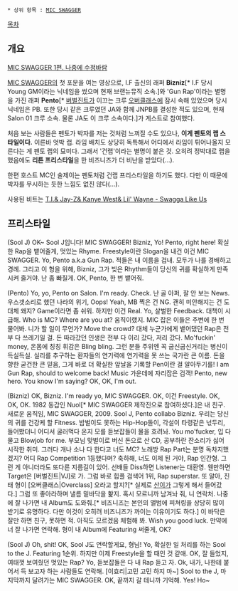  * 상위 항목 : [[MIC SWAGGER]]

[[목차]]

== 개요 ==

[http://www.youtube.com/watch?v=l3eCuImgwBc MIC SWAGGER 1편. 나중에 수정바람]

[[MIC SWAGGER]]의 첫 포문을 여는 영상으로, I.F 출신의 래퍼 '''Bizniz'''[* I.F 당시 Young GM이라는 닉네임을 썼으며 현재 브랜뉴뮤직 소속.]와 'Gun Rap'이라는 별명을 가진 래퍼 '''Pento'''[* [[버벌진트]]가 이끄는 크루 [[오버클래스]]에 잠시 속해 있었으며 당시 닉네임은 PB. 또한 당시 같은 크루였던 JA와 함께 JNPB를 결성한 적도 있으며, 현재 Salon 01 크루 소속. 물론 JA도 이 크루 소속이다.]가 게스트로 참여했다.

처음 보는 사람들은 펜토가 박자를 저는 것처럼 느껴질 수도 있으나, '''이게 펜토의 랩 스타일이다.''' 이른바 엇박 랩. 라임 배치도 상당히 독특해서 어디에서 라임이 튀어나올지 모른다는 게 펜토 랩의 묘미다. 그래서 '건랩'이라는 별명이 붙은 것. 오히려 정박대로 랩을 했음에도 '''리튼 프리스타일'''을 한 비즈니즈가 더 비난을 받았다(...).

한편 호스트 MC인 술제이는 펜토처럼 건랩 프리스타일을 하기도 했다. 다만 이 때문에 박자를 무시하는 듯한 느낌도 없진 않다(...).

사용된 비트는 [[T.I.& Jay-Z& Kanye West& Lil' Wayne - Swagga Like Us]]

== 프리스타일 ==
(Sool J)
OK~ Sool J입니다! MIC SWAGGER! Bizniz, Yo! Pento, right here!
확실한 Rap을 뱉어줄게, 멋있는 Rhyme. Freestyle이란 Slogan을 내건 이건 MIC SWAGGER.
Yo, Pento a.k.a Gun Rap. 적들은 내 이름을 겁내. 모두가 나를 경배하고 경례.
그리고 이 형을 위해, Bizniz, 그가 빚은 Rhythm들이 당신의 귀를 확실하게 만족시켜 줄거야.
난 좀 빠질게. OK, Pento, 한 번 뱉어줘.

(Pento)
Yo, yo, Pento on Salon. I'm ready. Check.
난 골 아퍼, 잘 안 보는 News. 우스갯소리로 했던 나라의 위기, Oops!
Yeah, MB 찍은 건 NG. 괜히 미안해지는 건 도대체 왜지?
Game이라면 좀 쉬워. 하지만 이건 Real. Yo, 살벌한 Feedback.
대책이 시급해. Who is MC? Where are you at? 움직이랬지.
MIC 잡은 이들은 주변에 한 번 물어봐. 니가 할 일이 무언가? Move the crowd?
대체 누군가에게 뱉어댔던 Rap은 전부 다 쓰레기일 걸.
돈 따라갔던 인생은 전부 다 이리 갔다, 저리 갔다.
Mo'fuckin' money, 온몸에 칭칭 휘감은 Bling bling.
그런 분들 주위엔 꼭 굽신굽신거리는 병신이 득실득실.
실리를 추구하는 환자들의 연기력에 연기력을 못 쓰는 국가란 큰 이름.
돈을 향한 굳건한 큰 믿음, 그게 바로 더 확실한 앞날을 기록할 Pen이란 걸 알아두기를!
I am Gun Rap, should to welcome back! Music 가운데에 자리잡은 검객!
Pento, new hero. You know I'm saying? OK, OK, I'm out.

(Bizniz)
OK, Bizniz. I'm ready yo, MIC SWAGGER. OK, 이건 Freestyle. OK, OK, OK.
1982 동갑인 Nuol[* MIC SWAGGER 제작진으로 참여하셨다.]은 내 친구. 새로운 움직임, MIC SWAGGER, 2009.
Sool J, Pento collabo Bizniz. 우리는 당신의 귀를 건강케 할 Fitness.
밥벌이도 못하는 Hip-Hop돌이, 각설이 타령같은 넋두리,
들어봤더니 어디서 굴러먹다 온지 모를 듣보잡들이 물을 흐려놔.
You mo'fucker, 입 다물고 Blowjob for me.
부모님 맞벌이로 버신 돈으로 산 CD, 공부하란 잔소리가 싫어 시작한 취미.
그러다 개나 소나 다 한다고 너도 MC? 노래방 Rap Part는 분명 독차지했겠지?
어디 Rap Competition 1등했다며? 축하해, 너도 이제 된 거야, Rap 인간형.
그런 게 아니더라도 또다른 지름길이 있어. 선배들 Diss하면 Listener는 대환영.
웬만하면 Target은 [버벌진트|VJ]로 가. 그럼 바로 힙플 검색어 1위, Rap superstar.
또 알아, 진태 형이 [오버클래스|Overclass] 오라고 할지?[* 실제로 [[산이]]가 그렇게 해서 들어갔다.] 그럼 또 좋아라하며 낼름 밑바닥을 핥지.
혹시 모르니까 남겨놔 줘, 니 연락처. 나중에 잘 나가면 내 Album도 도와줘.[* 비즈니즈는 본인의 앨범에 피쳐링을 상당히 많이 받기로 유명하다. 다만 이것이 오히려 비즈니즈가 까이는 이유이기도 하다.]
이 바닥은 잘만 하면 친구, 못하면 적. 아직도 모르겠음 체험해 봐. Wish you good luck.
만약에 너 잘 나가면 연락해. 형이 내 Album에 Featuring 써줄게, OK?

(Sool J)
Oh, shit! OK, Sool J도 연락할게요, 형님!
Yo, 확실한 일 처리를 하는 Sool to the J. Featuring 1순위. 하지만 이제 Freestyle을 할 때인 것 같애.
OK, 잘 들었지, 여태껏 보여줬던 멋있는 Rap? Yo, 듣보잡들은 다 내 Rap 듣고 자.
Ok, 내가, 나한테 붙어서 득 보고자 하는 사람들도 연락해. [이효리|고민 고민 하지 마~]
Sool to the J, 마지막까지 달려가는 MIC SWAGGER. OK, 끝까지 갈 테니까 기억해. Yes! Ho~
